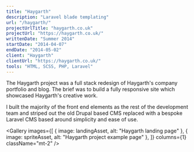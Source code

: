 ```yaml
---
title: "Haygarth"
description: "Laravel blade templating"
url: "/haygarth/"
projectUrlTitle: "haygarth.co.uk"
projectUrl: "https://haygarth.co.uk/"
writtenDate: "Summer 2014"
startDate: "2014-04-07"
endDate: "2014-05-02"
client: "Haygarth"
clientUrl: "https://haygarth.co.uk/"
tools: "HTML, SCSS, PHP, Laravel"
---
```




The Haygarth project was a full stack redesign of Haygarth's company portfolio and blog. The brief was to build a fully responsive site which showcased Haygarth's creative work.

I built the majority of the front end elements as the rest of the development team and striped out the old Drupal based CMS replaced with a bespoke Laravel CMS based around simplicity and ease of use.

<Gallery
  images={[
    { image: landingAsset, alt: "Haygarth landing page" },
    { image: spriteAsset, alt: "Haygarth project example page" },
  ]}
  columns={1}
  className="mt-2"
/>
